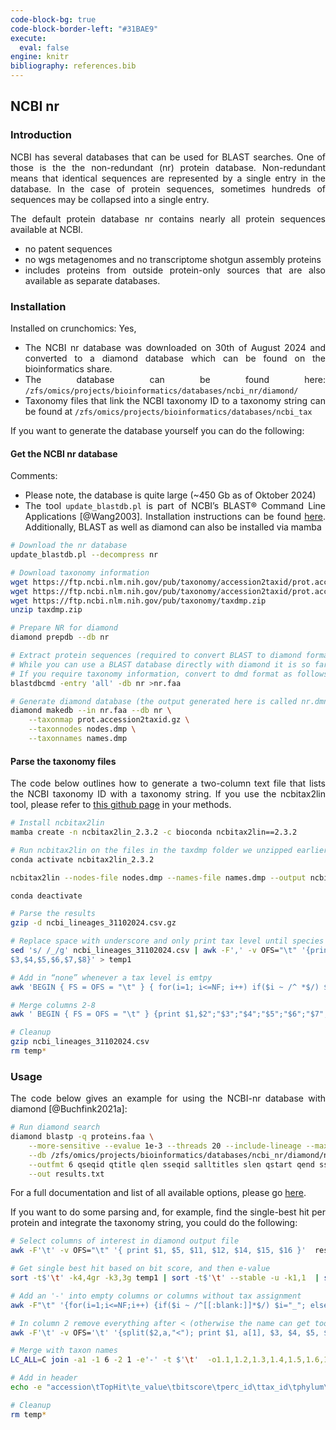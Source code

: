 ---
code-block-bg: true
code-block-border-left: "#31BAE9"
execute:
  eval: false
engine: knitr
bibliography: references.bib
---

<div style="text-align: justify">

## NCBI nr

### Introduction

NCBI has several databases that can be used for BLAST searches. One of those is the the non-redundant (nr) protein database. Non-redundant means that identical sequences are represented by a single entry in the database. In the case of protein sequences, sometimes hundreds of sequences may be collapsed into a single entry.

The default protein database nr contains nearly all protein sequences available at NCBI.

-   no patent sequences
-   no wgs metagenomes and no transcriptome shotgun assembly proteins
-   includes proteins from outside protein-only sources that are also available as separate databases.

### Installation

Installed on crunchomics: Yes,

-   The NCBI nr database was downloaded on 30th of August 2024 and converted to a diamond database which can be found on the bioinformatics share.
-   The database can be found here: `/zfs/omics/projects/bioinformatics/databases/ncbi_nr/diamond/`
-   Taxonomy files that link the NCBI taxonomy ID to a taxonomy string can be found at `/zfs/omics/projects/bioinformatics/databases/ncbi_tax`

If you want to generate the database yourself you can do the following:

#### Get the NCBI nr database

Comments:

-   Please note, the database is quite large (\~450 Gb as of Oktober 2024)
-   The tool `update_blastdb.pl` is part of NCBI's BLAST® Command Line Applications [@Wang2003]. Installation instructions can be found [here](https://www.ncbi.nlm.nih.gov/books/NBK569861/). Additionally, BLAST as well as diamond can also be installed via mamba

```{bash}
# Download the nr database
update_blastdb.pl --decompress nr

# Download taxonomy information
wget https://ftp.ncbi.nlm.nih.gov/pub/taxonomy/accession2taxid/prot.accession2taxid.gz.md5
wget https://ftp.ncbi.nlm.nih.gov/pub/taxonomy/accession2taxid/prot.accession2taxid.gz
wget https://ftp.ncbi.nlm.nih.gov/pub/taxonomy/taxdmp.zip
unzip taxdmp.zip

# Prepare NR for diamond
diamond prepdb --db nr

# Extract protein sequences (required to convert BLAST to diamond format)
# While you can use a BLAST database directly with diamond it is so far not possible to extract the taxonomy information
# If you require taxonomy information, convert to dmd format as follows
blastdbcmd -entry 'all' -db nr >nr.faa

# Generate diamond database (the output generated here is called nr.dmnd)
diamond makedb --in nr.faa --db nr \
    --taxonmap prot.accession2taxid.gz \
    --taxonnodes nodes.dmp \
    --taxonnames names.dmp
```

#### Parse the taxonomy files

The code below outlines how to generate a two-column text file that lists the NCBI taxonomy ID with a taxonomy string. If you use the ncbitax2lin tool, please refer to [this github page](https://github.com/zyxue/ncbitax2lin) in your methods.

```{bash}
# Install ncbitax2lin
mamba create -n ncbitax2lin_2.3.2 -c bioconda ncbitax2lin==2.3.2

# Run ncbitax2lin on the files in the taxdmp folder we unzipped earlier
conda activate ncbitax2lin_2.3.2

ncbitax2lin --nodes-file nodes.dmp --names-file names.dmp --output ncbi_lineages_31102024.csv.gz 

conda deactivate

# Parse the results
gzip -d ncbi_lineages_31102024.csv.gz

# Replace space with underscore and only print tax level until species
sed 's/ /_/g' ncbi_lineages_31102024.csv | awk -F',' -v OFS="\t" '{print $1,$2,
$3,$4,$5,$6,$7,$8}' > temp1

# Add in “none” whenever a tax level is emtpy
awk 'BEGIN { FS = OFS = "\t" } { for(i=1; i<=NF; i++) if($i ~ /^ *$/) $i="none"}; 1' temp1 > temp2

# Merge columns 2-8
awk ' BEGIN { FS = OFS = "\t" } {print $1,$2";"$3";"$4";"$5";"$6";"$7";"$8}' temp2 | sed '1d' > ncbi_tax_31102024.tsv

# Cleanup 
gzip ncbi_lineages_31102024.csv
rm temp*
```

### Usage

The code below gives an example for using the NCBI-nr database with diamond [@Buchfink2021a]:

```{bash}
# Run diamond search
diamond blastp -q proteins.faa \
	--more-sensitive --evalue 1e-3 --threads 20 --include-lineage --max-target-seqs 50 \
	--db /zfs/omics/projects/bioinformatics/databases/ncbi_nr/diamond/nr \
	--outfmt 6 qseqid qtitle qlen sseqid salltitles slen qstart qend sstart send evalue bitscore length pident staxids sphylums \
	--out results.txt
```

For a full documentation and list of all available options, please go [here](https://github.com/bbuchfink/diamond/wiki).

If you want to do some parsing and, for example, find the single-best hit per protein and integrate the taxonomy string, you could do the following:

```{bash}
# Select columns of interest in diamond output file
awk -F'\t' -v OFS="\t" '{ print $1, $5, $11, $12, $14, $15, $16 }'  results.txt | sed 's/ /_/g' > temp1

# Get single best hit based on bit score, and then e-value
sort -t$'\t' -k4,4gr -k3,3g temp1 | sort -t$'\t' --stable -u -k1,1  | sort -t$'\t' -k4,4gr -k3,3g >  temp2

# Add an '-' into empty columns or columns without tax assignment
awk -F"\t" '{for(i=1;i<=NF;i++) {if($i ~ /^[[:blank:]]*$/) $i="_"; else gsub(/[[:blank:]]/,"_",$i); if($i=="N/A") $i="-"}}1' OFS="\t" temp2 > temp3

# In column 2 remove everything after < (otherwise the name can get too long)
awk -F'\t' -v OFS='\t' '{split($2,a,"<"); print $1, a[1], $3, $4, $5, $6, $7}' temp3 > temp4

# Merge with taxon names
LC_ALL=C join -a1 -1 6 -2 1 -e'-' -t $'\t'  -o1.1,1.2,1.3,1.4,1.5,1.6,1.7,2.2  <(LC_ALL=C sort -k6  temp4) <(LC_ALL=C sort -k1 /zfs/omics/projects/bioinformatics/databases/ncbi_tax/ncbi_tax_31102024.tsv) | LC_ALL=C  sort > temp5

# Add in header
echo -e "accession\tTopHit\te_value\tbitscore\tperc_id\ttax_id\tphylum\tncbi_tax" | cat - temp5 > results_parsed.txt

# Cleanup 
rm temp*
```